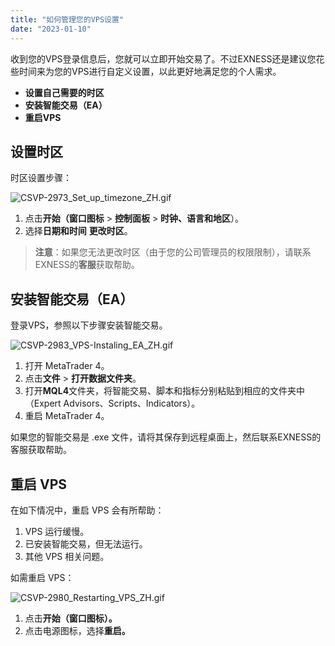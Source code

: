 ```yaml
---
title: "如何管理您的VPS设置"
date: "2023-01-10"
---
```


<Ads></Ads> 

收到您的VPS登录信息后，您就可以立即开始交易了。不过EXNESS还是建议您花些时间来为您的VPS进行自定义设置，以此更好地满足您的个人需求。

- **设置自己需要的时区**
- **安装智能交易（EA）**
- **重启VPS**

## 设置时区

时区设置步骤：

![CSVP-2973_Set_up_timezone_ZH.gif](https://testingcf.jsdelivr.net/gh/jarlin8/OSS@main/exhelp/CSVP-2973_Set_up_timezone_ZH.gif)

1. 点击**开始（窗口图标** > **控制面板** > **时钟、语言和地区**）。 
2. 选择**日期和时间** **更改时区**。

> **注意**：如果您无法更改时区（由于您的公司管理员的权限限制），请联系EXNESS的**客服**获取帮助。

## 安装智能交易（EA）

登录VPS，参照以下步骤安装智能交易。

![CSVP-2983_VPS-Instaling_EA_ZH.gif](https://testingcf.jsdelivr.net/gh/jarlin8/OSS@main/exhelp/CSVP-2983_VPS-Instaling_EA_ZH.gif)

1. 打开 MetaTrader 4。
2. 点击**文件** > **打开数据文件夹**。
3. 打开**MQL4**文件夹，将智能交易、脚本和指标分别粘贴到相应的文件夹中（Expert Advisors、Scripts、Indicators）。
4. 重启 MetaTrader 4。

如果您的智能交易是 .exe 文件，请将其保存到远程桌面上，然后联系EXNESS的客服获取帮助。

## 重启 VPS

在如下情况中，重启 VPS 会有所帮助：

1. VPS 运行缓慢。
2. 已安装智能交易，但无法运行。
3. 其他 VPS 相关问题。

如需重启 VPS：

![CSVP-2980_Restarting_VPS_ZH.gif](https://testingcf.jsdelivr.net/gh/jarlin8/OSS@main/exhelp/CSVP-2980_Restarting_VPS_ZH.gif)

1. 点击**开始（窗口图标）。**
2. 点击电源图标，选择**重启。**
